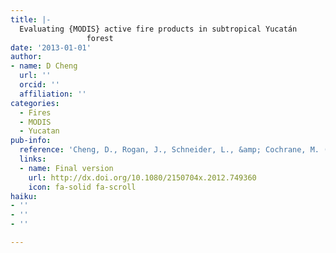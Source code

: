 ```yaml
---
title: |-
  Evaluating {MODIS} active fire products in subtropical Yucatán
                 forest
date: '2013-01-01'
author:
- name: D Cheng
  url: ''
  orcid: ''
  affiliation: ''
categories:
  - Fires
  - MODIS
  - Yucatan
pub-info:
  reference: 'Cheng, D., Rogan, J., Schneider, L., &amp; Cochrane, M. (2013). Evaluating MODIS active fire products in subtropical Yucat&aacute;n forest. <em>Remote Sensing Letters</em>, <em>4</em>(5), 455&ndash;464.'
  links:
  - name: Final version
    url: http://dx.doi.org/10.1080/2150704x.2012.749360
    icon: fa-solid fa-scroll
haiku:
- ''
- ''
- ''

---
```

